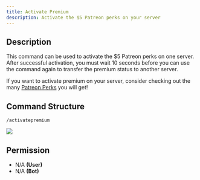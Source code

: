 ```yaml
---
title: Activate Premium
description: Activate the $5 Patreon perks on your server
---
```


## Description

This command can be used to activate the $5 Patreon perks on one server. After successful activation, you must wait 10
seconds before you can use the command again to transfer the premium status to another server.

If you want to activate premium on your server, consider checking out the many [Patreon Perks](/bot/premium-perks) you
will get!

## Command Structure

```
/activatepremium
```

![](https://i.imgur.com/UMaGMqS.png)

## Permission

- N/A **(User)**
- N/A **(Bot)**
